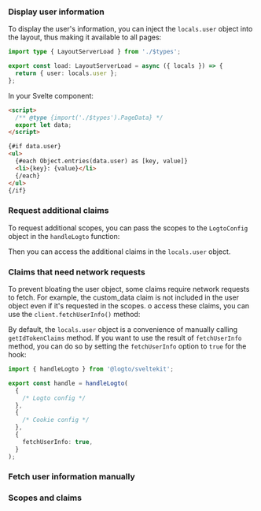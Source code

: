 

### Display user information

To display the user's information, you can inject the `locals.user` object into the layout, thus making it available to all pages:

```ts title="+layout.server.ts"
import type { LayoutServerLoad } from './$types';

export const load: LayoutServerLoad = async ({ locals }) => {
  return { user: locals.user };
};
```

In your Svelte component:

```html title="+page.svelte"
<script>
  /** @type {import('./$types').PageData} */
  export let data;
</script>

{#if data.user}
<ul>
  {#each Object.entries(data.user) as [key, value]}
  <li>{key}: {value}</li>
  {/each}
</ul>
{/if}
```

### Request additional claims

<FindUserInfoMissing method="locals.user" />
<ScopesAndClaimsIntroduction />

To request additional scopes, you can pass the scopes to the `LogtoConfig` object in the `handleLogto` function:

<ScopesAndClaimsCode />

Then you can access the additional claims in the `locals.user` object.

### Claims that need network requests

To prevent bloating the user object, some claims require network requests to fetch. For example, the custom_data claim is not included in the user object even if it's requested in the scopes. o access these claims, you can use the `client.fetchUserInfo()` method:

By default, the `locals.user` object is a convenience of manually calling `getIdTokenClaims` method. If you want to use the result of `fetchUserInfo` method, you can do so by setting the `fetchUserInfo` option to `true` for the hook:

```ts title="hooks.server.ts"
import { handleLogto } from '@logto/sveltekit';

export const handle = handleLogto(
  {
    /* Logto config */
  },
  {
    /* Cookie config */
  },
  {
    fetchUserInfo: true,
  }
);
```

### Fetch user information manually

<GetUserInfoApis
  getIdTokenClaimsApi="locals.logtoClient.getIdTokenClaims()"
  fetchUserInfoApi="locals.logtoClient.fetchUserInfo()"
/>

### Scopes and claims

<ScopesAndClaims />
